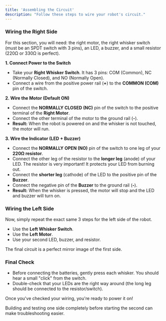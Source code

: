 ```yaml
---
title: 'Assembling the Circuit'
description: "Follow these steps to wire your robot's circuit."
---
```



### Wiring the Right Side

For this section, you will need: the right motor, the right whisker switch (must be an SPDT switch with 3 pins), an LED, a buzzer, and a small resistor (220Ω or 330Ω is perfect).

**1. Connect Power to the Switch**
- Take your **Right Whisker Switch**. It has 3 pins: COM (Common), NC (Normally Closed), and NO (Normally Open).
- Connect a wire from the positive power rail (**+**) to the **COMMON (COM)** pin of the switch.

**2. Wire the Motor (Default ON)**
- Connect the **NORMALLY CLOSED (NC)** pin of the switch to the positive terminal of the **Right Motor**.
- Connect the other terminal of the motor to the ground rail (**-**).
- **Result:** When the robot is powered on and the whisker is not touched, the motor will run.

**3. Wire the Indicator (LED + Buzzer)**
- Connect the **NORMALLY OPEN (NO)** pin of the switch to one leg of your **220Ω resistor**.
- Connect the other leg of the resistor to the **longer leg** (anode) of your LED.
    <Info>The resistor is very important! It protects your LED from burning out.</Info>
- Connect the **shorter leg** (cathode) of the LED to the positive pin of the **Buzzer**.
- Connect the negative pin of the **Buzzer** to the ground rail (**-**).
- **Result:** When the whisker is pressed, the motor will stop and the LED and buzzer will turn on.

### Wiring the Left Side

Now, simply repeat the exact same 3 steps for the left side of the robot.
- Use the **Left Whisker Switch**.
- Use the **Left Motor**.
- Use your second LED, buzzer, and resistor.

The final circuit is a perfect mirror image of the first side.

### Final Check
- Before connecting the batteries, gently press each whisker. You should hear a small "click" from the switch.
- Double-check that your LEDs are the right way around (the long leg should be connected to the resistor/switch).

Once you've checked your wiring, you're ready to power it on!

<Info>
Building and testing one side completely before starting the second can make troubleshooting easier.
</Info>
